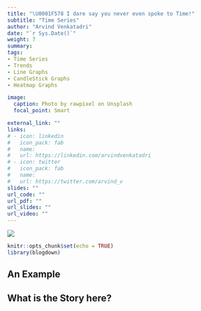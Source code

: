 ```yaml
---
title: "\U0001F578 I dare say you never even spoke to Time!"
subtitle: "Time Series"
author: "Arvind Venkatadri"
date: "`r Sys.Date()`"
weight: 7
summary: 
tags:
- Time Series
- Trends
- Line Graphs
- CandleStick Graphs
- Heatmap Graphs

image:
  caption: Photo by rawpixel on Unsplash
  focal_point: Smart

external_link: ""
links:
# - icon: linkedin
#   icon_pack: fab
#   name: 
#   url: https://linkedin.com/arvindvenkatadri
# - icon: twitter
#   icon_pack: fab
#   name: 
#   url: https://twitter.com/arvind_v
slides: ""
url_code: ""
url_pdf: ""
url_slides: ""
url_video: ""
---
```


![](featured.jpg)

```r
knitr::opts_chunk$set(echo = TRUE)
library(blogdown)

```

## An Example



## What is the Story here?

